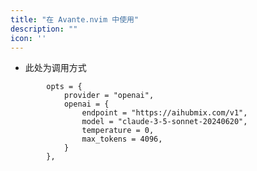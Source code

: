 ```yaml
---
title: "在 Avante.nvim 中使用"
description: ""
icon: ''
---
```


- 此处为调用方式
```
        opts = {
            provider = "openai",
            openai = {
                endpoint = "https://aihubmix.com/v1",
                model = "claude-3-5-sonnet-20240620",
                temperature = 0,
                max_tokens = 4096,
            }
        },
```
